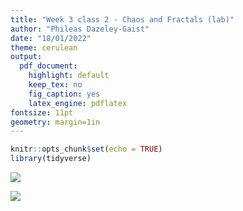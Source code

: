 ```yaml
---
title: "Week 3 class 2 - Chaos and Fractals (lab)"
author: "Phileas Dazeley-Gaist"
date: "18/01/2022"
theme: cerulean
output:
  pdf_document:
    highlight: default
    keep_tex: no
    fig_caption: yes
    latex_engine: pdflatex
fontsize: 11pt
geometry: margin=1in
---
```


```r
knitr::opts_chunk$set(echo = TRUE)
library(tidyverse)
```

![](w3c2 figures/1.jpg)

![](w3c2 figures/2.jpg)